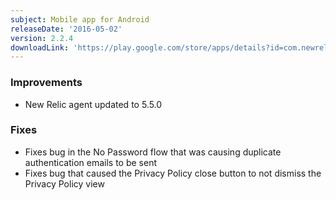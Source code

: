 ```yaml
---
subject: Mobile app for Android
releaseDate: '2016-05-02'
version: 2.2.4
downloadLink: 'https://play.google.com/store/apps/details?id=com.newrelic.rpm&hl=en'
---
```


### Improvements

* New Relic agent updated to 5.5.0

### Fixes

* Fixes bug in the No Password flow that was causing duplicate authentication emails to be sent
* Fixes bug that caused the Privacy Policy close button to not dismiss the Privacy Policy view
